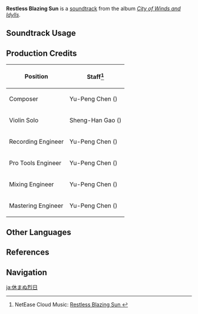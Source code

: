 {{Soundtrack Infobox
|image          = City of Winds and Idylls.png
|album          = City of Winds and Idylls
|disc           = 2
|number         = 40
|featured       =
|featured2      =
|featured3      =
|featured_disc  =
|featured_disc2 =
|featured_disc3 =
|youtube_id     = _v-RVyFaYSI
|spotify_id     = 2n1YH1rr3dmmcYJ9kcOqWl
|previous       = Reminiscence (Genshin Impact Main Theme Var.)
|next           = Remembrance (Genshin Impact Main Theme Var.)
}}
'''Restless Blazing Sun''' is a [[soundtrack]] from the album ''[[City of Winds and Idylls]]''.

==Soundtrack Usage==
{{Soundtrack Usage
|location = Mondstadt//day
}}

==Production Credits==
{| class="wikitable"
! Position
! Staff<ref>NetEase Cloud Music: [https://music.163.com/#/song?id=1481390659 Restless Blazing Sun {{zh|烈日之残响}}]</ref>
|-
! Composer
| Yu-Peng Chen ({{zh|陈致逸}})
|-
! Violin Solo
| Sheng-Han Gao ({{zh|高胜寒}})
|-
! Recording Engineer
| Yu-Peng Chen ({{zh|陈致逸}})
|-
! Pro Tools Engineer
| Yu-Peng Chen ({{zh|陈致逸}})
|-
! Mixing Engineer
| Yu-Peng Chen ({{zh|陈致逸}})
|-
! Mastering Engineer
| Yu-Peng Chen ({{zh|陈致逸}})
|}

==Other Languages==
{{Other Languages
|en      = Restless Blazing Sun
|zhs     = 烈日之残响
|zhs_rm  = Lièrì zhī Cánxiǎng
|zht     = 烈日之殘響
|zht_rm  = Lièrì zhī Cánxiǎng
|zh_tl   = Blazing Sun's Echoes
|ja      = 休まぬ烈日…
|ja_rm   = Yasumanu Retsujitsu...
|ja_tl   = Restless Blazing Sun...
}}

==References==
{{Reflist}}

==Navigation==
{{Soundtrack Navbox|City of Winds and Idylls}}

[[ja:休まぬ烈日]]